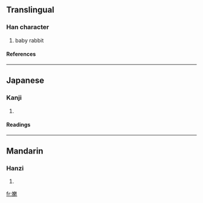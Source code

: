 ==Translingual==
===Han character===
{{Han char|rn=38|rad=女|as=13|sn=16|four=4541<sub>3</sub>|canj=女弓山一 (VNUM), X女弓山一 (XVNUM)}}
# baby rabbit
====References====
{{Han ref|kx=0272.050|dkj=06768|dj=0540.060|hdz=21082.070|uh=5B14|ud=23316|bh=E955|bd=59733}}
----
==Japanese==
===Kanji===
{{ja-kanji|grade=|rs=女13}}
# {{defn|Japanese}} 
====Readings====
{{ja-readings|on=[[ふ]] (fu)|kun=}}
----
==Mandarin==
===Hanzi===
{{cmn-hanzi|pin=[[fù]] (fu4)|wg=fu<sup>4</sup>}}
# {{defn|Mandarin}}

[[fr:嬔]]